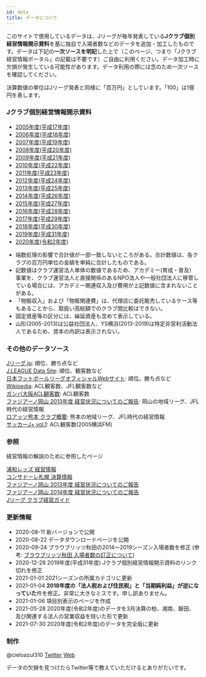 ```yaml
---
id: data
title: データについて
---
```


このサイトで使用しているデータは、Jリーグが毎年発表している**Jクラブ個別経営情報開示資料**を基に独自で入場者数などのデータを追加・加工したものです。データは下記の**一次ソースを明記**した上で（このページ、つまり「Jクラブ経営情報ポータル」の記載は不要です）ご自由に利用ください。データ加工時に欠損が発生している可能性があります。データ利用の際には念のため一次ソースを確認してください。

決算数値の単位はJリーグ発表と同様に「百万円」としています。「100」は1億円を表します。

### Jクラブ個別経営情報開示資料

- [2005年度(平成17年度)](https://www.jleague.jp/docs/aboutj/club2006_02.pdf "2005年度(平成17年度) Jクラブ個別経営情報開示資料")
- [2006年度(平成18年度)](https://www.jleague.jp/docs/aboutj/club2007_02.pdf "2006年度(平成18年度) Jクラブ個別経営情報開示資料")
- [2007年度(平成19年度)](https://www.jleague.jp/docs/aboutj/club2008_02.pdf "2007年度(平成19年度) Jクラブ個別経営情報開示資料")
- [2008年度(平成20年度)](https://www.jleague.jp/docs/aboutj/club2009_02.pdf "2008年度(平成20年度) Jクラブ個別経営情報開示資料")
- [2009年度(平成21年度)](https://www.jleague.jp/docs/aboutj/club2010_02.pdf "2009年度(平成21年度) Jクラブ個別経営情報開示資料")
- [2010年度(平成22年度)](https://www.jleague.jp/docs/aboutj/club2011_02.pdf "2010年度(平成22年度) Jクラブ個別経営情報開示資料")
- [2011年度(平成23年度)](https://www.jleague.jp/docs/aboutj/club-h23kaiji.pdf "2011年度(平成23年度) Jクラブ個別経営情報開示資料")
- [2012年度(平成24年度)](https://www.jleague.jp/docs/aboutj/club-h24kaiji.pdf "2012年度(平成24年度) Jクラブ個別経営情報開示資料")
- [2013年度(平成25年度)](https://www.jleague.jp/docs/aboutj/club-h25kaiji.pdf "2013年度(平成25年度) Jクラブ個別経営情報開示資料")
- [2014年度(平成26年度)](https://www.jleague.jp/docs/aboutj/club-h26kaiji.pdf "2014年度(平成26年度) Jクラブ個別経営情報開示資料")
- [2015年度(平成27年度)](https://www.jleague.jp/docs/aboutj/club-h27kaiji.pdf "2015年度(平成27年度) Jクラブ個別経営情報開示資料")
- [2016年度(平成28年度)](https://www.jleague.jp/docs/aboutj/club-h28kaiji.pdf "2016年度(平成28年度) Jクラブ個別経営情報開示資料")
- [2017年度(平成29年度)](https://www.jleague.jp/docs/aboutj/club-h29kaiji.pdf "2017年度(平成29年度) Jクラブ個別経営情報開示資料")
- [2018年度(平成30年度)](https://www.jleague.jp/docs/aboutj/club-h30kaiji_3.pdf "2018年度(平成30年度) Jクラブ個別経営情報開示資料")
- [2019年度(平成31年度)](https://www.jleague.jp/docs/aboutj/club-h31kaiji-1.pdf "2019年度(平成31年度) Jクラブ個別経営情報開示資料")
- [2020年度(令和2年度)](https://aboutj.jleague.jp/corporate/wp-content/themes/j_corp/assets/pdf/club-r2kaiji_1_20210729.pdf "2020年度(令和2年度) Jクラブ個別経営情報開示資料")

<Alert title="データの留意点" severity="warning">
  <ul>
    <li>端数処理の影響で合計値が一部一致しないところがある。合計数値は、各クラブの百万円単位の金額を単純に合計したものである。</li>
    <li>記数値はクラブ運営法人単体の数値であるため、アカデミー(育成・普及）事業を、クラブ運営法人と直接関係のあるNPO法人や一般社団法人に移管している場合には、アカデミー関連収入及び費用が上記数値に含まれないことがある。</li>
    <li>「物販収入」および「物販関連費」は、代理店に委託販売しているケース等もあることから、取扱い高総額でのクラブ間比較はできない。</li>
    <li>固定資産等の区分には、繰延資産も含めて表示している。</li>
    <li>山形(2005-2013)は公益社団法人、YS横浜(2013-2019)は特定非営利活動法人であるため、資本の内訳は表示されない。</li>
  </ul>
</Alert>

### その他のデータソース

[Jリーグ.jp](https://www.jleague.jp/): 順位、勝ち点など  
[J.LEAGUE Data Site](https://data.j-league.or.jp/SFTP01/): 順位、観客数など  
[日本フットボールリーグオフィシャルWebサイト](http://www.jfl.or.jp/): 順位。勝ち点など  
[Wikipedia](https://ja.wikipedia.org/wiki/): ACL観客数、JFL観客数など  
[ガンバ大阪ACL観客数](http://datadata.zashiki.com/gamba/att/douinacl.htm): ACL観客数  
[ファジアーノ岡山 2013年度 経営状況についてのご報告](https://www.fagiano-okayama.com/news/p1398334491.html): 岡山の地域リーグ、JFL時代の経営情報  
[ロアッソ熊本 クラブ概要](https://roasso-k.com/top_team/club_outline): 熊本の地域リーグ、JFL時代の経営情報  
[サッカーJ+ vol.1](https://ja.wikipedia.org/wiki/%E3%82%B5%E3%83%83%E3%82%AB%E3%83%BCJ%2B): ACL観客数(2005横浜FM)

### 参照

経営情報の解説のために参照したページ

[浦和レッズ 経営情報](https://www.urawa-reds.co.jp/club/managdata.php)  
[コンサドーレ札幌 決算情報](https://www.consadole-sapporo.jp/club/settlement/)  
[ファジアーノ岡山 2013年度 経営状況についてのご報告](https://www.fagiano-okayama.com/news/p1398334491.html)  
[ファジアーノ岡山 2014年度 経営状況についてのご報告](https://www.fagiano-okayama.com/news/p1429706533.html)  
[Jリーグ クラブ経営ガイド](https://aboutj.jleague.jp/corporate/management/guide/)

### 更新情報

- 2020-08-11 新バージョンで公開
- 2020-08-22 データダウンロードページを公開
- 2020-09-24 ブラウブリッツ秋田の2014〜2019シーズン入場者数を修正 (参考: [ブラウブリッツ秋田 入場者数の訂正について](https://www.jleague.jp/release/post-64557/))
- 2020-12-28 2019年度(平成31年度) Jクラブ個別経営情報開示資料のリンク切れを修正
- 2021-01-01 2021シーズンの所属カテゴリに更新
- 2021-01-04 **2018年度の「法人税および住民税」と「当期純利益」が逆になっていた**件を修正。非常に大きなミスです。申し訳ありません。
- 2021-01-06 項目別表示のページを作成
- 2021-05-28 2020年度(令和2年度)のデータを3月決算の柏、湘南、磐田、及び関連する法人の営業収益を除いた形で更新
- 2021-07-30 2020年度(令和2年度)のデータを完全版に更新

### 制作

@cieloazul310 [Twitter](https://twitter.com/cieloazul310 "@cieloazul310")  [Web](https://cieloazul310.github.io/ "水戸地図")

データの欠損を見つけたらTwitter等で教えていただけるとありがたいです。
